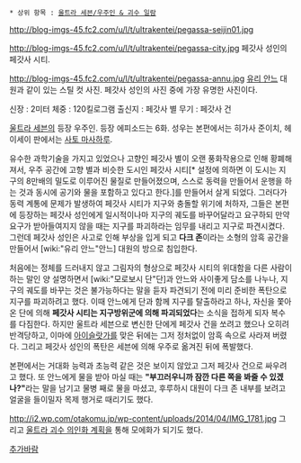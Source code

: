  * 상위 항목 : [[울트라 세븐/우주인 & 괴수 일람]]

http://blog-imgs-45.fc2.com/u/l/t/ultrakentei/pegassa-seijin01.jpg

http://blog-imgs-45.fc2.com/u/l/t/ultrakentei/pegassa-city.jpg
페갓사 성인의 페갓사 시티.

http://blog-imgs-45.fc2.com/u/l/t/ultrakentei/pegassa-annu.jpg
[[유리 안느]] 대원과 같이 있는 스틸 컷 사진. 페갓사 성인의 사진 중에 가장 유명한 사진이다.

신장 : 2미터
체중 : 120킬로그램
출신지 : 페갓사 별
무기 : 페갓사 건

[[울트라 세븐]]의 등장 우주인. 등장 에피소드는 6화. 성우는 본편에서는 히가사 준이치, 헤이세이 판에서는 [[사토 마사하루]].

유수한 과학기술을 가지고 있었으나 고향인 페갓사 별이 오랜 풍화작용으로 인해 황폐해져서, 우주 공간에 고향 별과 비슷한 도시인 페갓사 시티[* 설정에 의하면 이 도시는 지구의 8만배의 밀도로 이루어진 물질로 만들어졌으며, 스스로 동력을 만들어서 운행을 하는 것과 동시에 공기와 물을 포함하고 있다고 한다.]를 만들어서 살게 되었다. 그러다가 동력 계통에 문제가 발생하여 페갓사 시티가 지구와 충돌할 위기에 처하자, 그들은 본편에 등장하는 페갓사 성인에게 일시적이나마 지구의 궤도를 바꾸어달라고 요구하되 만약 요구가 받아들여지지 않을 때는 지구를 파괴하라는 임무를 내리고 지구로 파견시켰다. 그런데 페갓사 성인은 사고로 인해 부상을 입게 되고 '''다크 존'''이라는 소형의 암흑 공간을 만들어서 [wiki:"유리 안느"안느] 대원의 방으로 침입한다. 

처음에는 정체를 드러내지 않고 그림자의 형상으로 페갓사 시티의 위대함을 다른 사람이 하는 말인 양 설명하면서 [wiki:"모로보시 단"단]과 안느와 사이좋게 담소를 나누나, 지구의 궤도를 바꾸는 것은 불가능하다는 말을 듣자 파견되기 전에 미리 준비한 폭탄으로 지구를 파괴하려고 했다. 이때 안느에게 단과 함께 지구를 탈출하라고 하나, 자신을 쫓아온 단에 의해 '''페갓사 시티는 지구방위군에 의해 파괴되었다'''는 소식을 접하게 되자 복수를 다짐한다. 하지만 울트라 세븐으로 변신한 단에게 페갓사 건을 쏘려고 했으나 오히려 반격당하고, 이마에 [[아이슬랏가]]를 맞은 뒤에는 그저 정처없이 암흑 속으로 사라져 버렸다. 그리고 페갓사 성인의 폭탄은 세븐에 의해 우주로 옮겨진 뒤에 폭발했다.

본편에서는 거대화 능력과 초능력 같은 것은 보이지 않았고 그저 페갓사 건으로 싸우려고 했다. 또 안느에게 물을 받아 마실 때는 '''"부끄러우니까 잠깐 다른 쪽을 봐줄 수 있겠나?"'''라는 말을 남기고 물병 째로 물을 마셨고, 후루하시 대원이 다크 존 내부를 보려고 얼굴을 들이밀자 목제 행거로 때리기도 했다.

http://i2.wp.com/otakomu.jp/wp-content/uploads/2014/04/IMG_1781.jpg
그리고 [[울트라 괴수 의인화 계획]]을 통해 모에화가 되기도 했다.

[[추가바람]]
